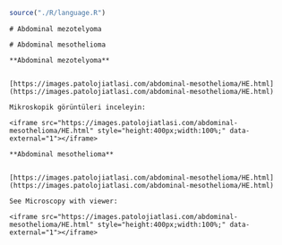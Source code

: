 


```r

source("./R/language.R")

```




```asis

# Abdominal mezotelyoma

```




```asis

# Abdominal mesothelioma

```




```asis

**Abdominal mezotelyoma**


[https://images.patolojiatlasi.com/abdominal-mesothelioma/HE.html](https://images.patolojiatlasi.com/abdominal-mesothelioma/HE.html)

Mikroskopik görüntüleri inceleyin:

<iframe src="https://images.patolojiatlasi.com/abdominal-mesothelioma/HE.html" style="height:400px;width:100%;" data-external="1"></iframe>

```




```asis

**Abdominal mesothelioma**


[https://images.patolojiatlasi.com/abdominal-mesothelioma/HE.html](https://images.patolojiatlasi.com/abdominal-mesothelioma/HE.html)

See Microscopy with viewer: 

<iframe src="https://images.patolojiatlasi.com/abdominal-mesothelioma/HE.html" style="height:400px;width:100%;" data-external="1"></iframe>

```


